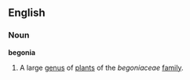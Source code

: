 ==English==
===Noun===
'''begonia'''
{{wikipedia}}
# A large [[genus]] of [[plant]]s of the ''begoniaceae'' [[family]].